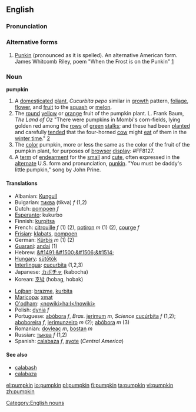 ==English==

===Pronunciation===

===Alternative forms===
# [[Punkin]] (pronounced as it is spelled). An alternative American form. James Whitcomb Riley, poem "When the Frost is on the Punkin" [http://www.bartleby.com/104/10.html]

===Noun===
'''pumpkin'''
# A [[domesticated]] [[plant]], ''Cucurbita pepo'' similar in [[growth]] pattern, [[foliage]], [[flower]], and [[fruit]] to the [[squash]] or [[melon]].
# The [[round]] [[yellow]] or [[orange]] fruit of the pumpkin plant. L. Frank Baum, ''The Land of Oz'' "There were pumpkins in Mombi's corn-fields, lying golden red among the [[row|rows]] of [[green]] [[stalk|stalks]]; and these had been [[plant|planted]] and carefully [[tend|tended]] that the four-horned [[cow]] might [[eat]] of them in the [[winter time]]." [http://www.literature.org/authors/baum-l-frank/the-marvelous-land-of-oz/chapter-01.html]
# The [[color]] pumpkin, more or less the same as the color of the fruit of the pumpkin plant, for purposes of [[browser]] [[display]]: <nowiki>#</nowiki>FF8127.
# A [[term]] of [[endearment]] for the [[small]] and [[cute]], often expressed in the [[alternate]] U.S. form and pronunciation, [[punkin]].  "You must be daddy's little pumpkin," song by John Prine.

====Translations====
{{top}}
*Albanian: [[Kungull]]
*Bulgarian: [[тиква]] (tikva) ''f'' (1,2)
*Dutch: [[pompoen]] ''f''
*[[Esperanto]]: kukurbo
*Finnish: [[kurpitsa]]
*French: [[citrouille]] ''f'' (1) (2), [[potiron]] ''m'' (1) (2), [[courge]] ''f''
*[[Frisian]]: [[klabats]], [[pompoen]]
*German: [[Kürbis]] ''m'' (1) (2)
*[[Guarani]]: [[andai]] (1)
*Hebrew: [[&#1491;&#1500;&#1506;&#1514;]]
*[[Hungary]]: [[sütőtök]]
*[[Interlingua]]: [[cucurbita]] (1,2,3)
*Japanese: [[カボチャ]] (kabocha)
*Korean: [[호박]] (hobag, hobak)
{{mid}}
*[[Lojban]]: [[brazme]], [[kurbita]]
*[[Maricopa]]: [[xmat]]
*[[O'odham]]: [[<nowiki>ha:l</nowiki>]]
*Polish: [[dynia]] ''f''
*Portuguese: [[abóbora]] ''f'', ''Bras.'' [[jerimum]] ''m'', ''Science'' [[cucúrbita]] ''f'' (1,2); [[aboboreira]] ''f'', [[jerimunzeiro]] ''m'' (2); [[abóbora]] ''m'' (3)
*Romanian: [[dovleac]] ''m'', [[bostan]] ''m''
*Russian: [[тыква]] ''f'' (1,2)
*Spanish: [[calabaza]] ''f'', [[ayote]] {{m}} (''Central America'')
{{bottom}}

====See also====
*[[calabash]]
*[[calabaza]]

[[Category:English nouns]]

[[el:pumpkin]]
[[io:pumpkin]]
[[pl:pumpkin]]
[[fi:pumpkin]]
[[ta:pumpkin]]
[[vi:pumpkin]]
[[zh:pumpkin]]